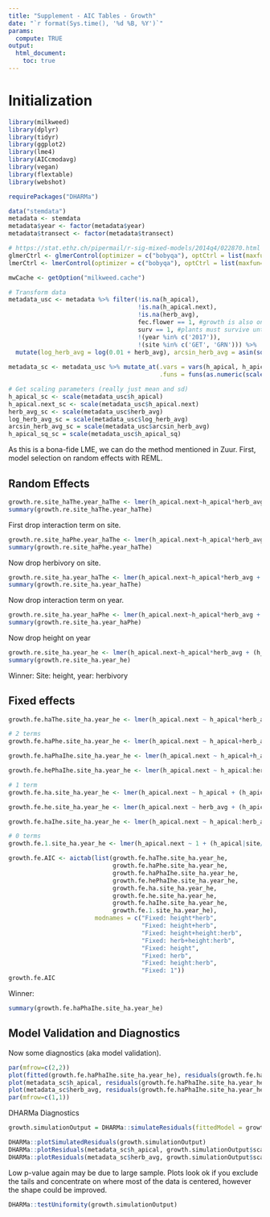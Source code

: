 ```yaml
---
title: "Supplement - AIC Tables - Growth"
date: "`r format(Sys.time(), '%d %B, %Y')`"
params:
  compute: TRUE
output: 
  html_document:
    toc: true
---
```

<!-- Explore caching options (cache.path=mwCache, cache=params$compute) -->

# Initialization

```r
library(milkweed)
library(dplyr)
library(tidyr)
library(ggplot2)
library(lme4)
library(AICcmodavg)
library(vegan)
library(flextable)
library(webshot)

requirePackages("DHARMa")

data("stemdata")
metadata <- stemdata
metadata$year <- factor(metadata$year)
metadata$transect <- factor(metadata$transect)

# https://stat.ethz.ch/pipermail/r-sig-mixed-models/2014q4/022870.html
glmerCtrl <- glmerControl(optimizer = c("bobyqa"), optCtrl = list(maxfun=50000))
lmerCtrl <- lmerControl(optimizer = c("bobyqa"), optCtrl = list(maxfun=50000))

mwCache <- getOption("milkweed.cache")
```

```r
# Transform data
metadata_usc <- metadata %>% filter(!is.na(h_apical),
                                    !is.na(h_apical.next),
                                    !is.na(herb_avg),
                                    fec.flower == 1, #growth is also only used in the sexual pathway
                                    surv == 1, #plants must survive until september to reproduce in our model
                                    !(year %in% c('2017')),
                                    !(site %in% c('GET', 'GRN'))) %>%   
  mutate(log_herb_avg = log(0.01 + herb_avg), arcsin_herb_avg = asin(sqrt(herb_avg/6)), h_apical_sq = h_apical*h_apical)
                                        
metadata_sc <- metadata_usc %>% mutate_at(.vars = vars(h_apical, h_apical.next, herb_avg, log_herb_avg, arcsin_herb_avg, h_apical_sq),
                                          .funs = funs(as.numeric(scale(.))))

# Get scaling parameters (really just mean and sd)
h_apical_sc <- scale(metadata_usc$h_apical)
h_apical.next_sc <- scale(metadata_usc$h_apical.next)
herb_avg_sc <- scale(metadata_usc$herb_avg)
log_herb_avg_sc = scale(metadata_usc$log_herb_avg)
arcsin_herb_avg_sc = scale(metadata_usc$arcsin_herb_avg)
h_apical_sq_sc = scale(metadata_usc$h_apical_sq)
```

As this is a bona-fide LME, we can do the method mentioned in Zuur.  First, model selection on random effects with REML.

## Random Effects

```r
growth.re.site_haThe.year_haThe <- lmer(h_apical.next~h_apical*herb_avg + (h_apical*herb_avg|site/transect)+(h_apical*herb_avg|year), data=metadata_sc, REML=T, control=lmerCtrl)
summary(growth.re.site_haThe.year_haThe)
```

First drop interaction term on site.
```r
growth.re.site_haPhe.year_haThe <- lmer(h_apical.next~h_apical*herb_avg + (h_apical+herb_avg|site/transect)+(h_apical*herb_avg|year),data=metadata_sc, REML=T, control=lmerCtrl)
summary(growth.re.site_haPhe.year_haThe)
```

Now drop herbivory on site.
```r
growth.re.site_ha.year_haThe <- lmer(h_apical.next~h_apical*herb_avg + (h_apical|site/transect)+(h_apical*herb_avg|year),data=metadata_sc, REML=T, control=lmerCtrl)
summary(growth.re.site_ha.year_haThe)
```

Now drop interaction term on year.
```r
growth.re.site_ha.year_haPhe <- lmer(h_apical.next~h_apical*herb_avg + (h_apical|site/transect)+(h_apical+herb_avg|year),data=metadata_sc, REML=T, control=lmerCtrl)
summary(growth.re.site_ha.year_haPhe)
```

Now drop height on year

```r
growth.re.site_ha.year_he <- lmer(h_apical.next~h_apical*herb_avg + (h_apical|site/transect)+(herb_avg|year),data=metadata_sc, REML=T, control=lmerCtrl)
summary(growth.re.site_ha.year_he)
```

Winner:
Site: height, year: herbivory

## Fixed effects

```r
growth.fe.haThe.site_ha.year_he <- lmer(h_apical.next ~ h_apical*herb_avg + (h_apical|site/transect)+(herb_avg|year), data=metadata_sc, REML=F, control=lmerCtrl)

# 2 terms
growth.fe.haPhe.site_ha.year_he <- lmer(h_apical.next ~ h_apical+herb_avg + (h_apical|site/transect)+(herb_avg|year), data=metadata_sc, REML=F, control=lmerCtrl)

growth.fe.haPhaIhe.site_ha.year_he <- lmer(h_apical.next ~ h_apical+h_apical:herb_avg + (h_apical|site/transect)+(herb_avg|year), data=metadata_sc, REML=F, control=lmerCtrl)

growth.fe.hePhaIhe.site_ha.year_he <- lmer(h_apical.next ~ h_apical:herb_avg + herb_avg + (h_apical|site/transect)+(herb_avg|year), data=metadata_sc, REML=F, control=lmerCtrl)

# 1 term
growth.fe.ha.site_ha.year_he <- lmer(h_apical.next ~ h_apical + (h_apical|site/transect)+(herb_avg|year), data=metadata_sc, REML=F, control=lmerCtrl)

growth.fe.he.site_ha.year_he <- lmer(h_apical.next ~ herb_avg + (h_apical|site/transect)+(herb_avg|year), data=metadata_sc, REML=F, control=lmerCtrl)

growth.fe.haIhe.site_ha.year_he <- lmer(h_apical.next ~ h_apical:herb_avg + (h_apical|site/transect)+(herb_avg|year), data=metadata_sc, REML=F, control=lmerCtrl)

# 0 terms
growth.fe.1.site_ha.year_he <- lmer(h_apical.next ~ 1 + (h_apical|site/transect)+(herb_avg|year), data=metadata_sc, REML=F, control=lmerCtrl)

```

```r
growth.fe.AIC <- aictab(list(growth.fe.haThe.site_ha.year_he,
                             growth.fe.haPhe.site_ha.year_he,
                             growth.fe.haPhaIhe.site_ha.year_he,
                             growth.fe.hePhaIhe.site_ha.year_he,
                             growth.fe.ha.site_ha.year_he,
                             growth.fe.he.site_ha.year_he,
                             growth.fe.haIhe.site_ha.year_he,
                             growth.fe.1.site_ha.year_he),
                        modnames = c("Fixed: height*herb",
                                     "Fixed: height+herb",
                                     "Fixed: height+height:herb",
                                     "Fixed: herb+height:herb",
                                     "Fixed: height",
                                     "Fixed: herb",
                                     "Fixed: height:herb",
                                     "Fixed: 1"))
growth.fe.AIC
```

Winner:
```r
summary(growth.fe.haPhaIhe.site_ha.year_he)
```

## Model Validation and Diagnostics
Now some diagnostics (aka model validation).
```r
par(mfrow=c(2,2))
plot(fitted(growth.fe.haPhaIhe.site_ha.year_he), residuals(growth.fe.haPhaIhe.site_ha.year_he, "deviance"), xlab="Fitted values", ylab="Deviance residuals")
plot(metadata_sc$h_apical, residuals(growth.fe.haPhaIhe.site_ha.year_he, "deviance"), xlab="Apical height", ylab="Deviance residuals")
plot(metadata_sc$herb_avg, residuals(growth.fe.haPhaIhe.site_ha.year_he, "deviance"), xlab="Herbivory average", ylab="Deviance residuals")
par(mfrow=c(1,1))
```

DHARMa Diagnostics
```r
growth.simulationOutput = DHARMa::simulateResiduals(fittedModel = growth.fe.haPhaIhe.site_ha.year_he, n=1000)
```

```r
DHARMa::plotSimulatedResiduals(growth.simulationOutput)
DHARMa::plotResiduals(metadata_sc$h_apical, growth.simulationOutput$scaledResiduals)
DHARMa::plotResiduals(metadata_sc$herb_avg, growth.simulationOutput$scaledResiduals)
```

Low p-value again may be due to large sample. Plots look ok if you exclude the tails and concentrate on where most of the data is centered, however the shape could be improved.
```r
DHARMa::testUniformity(growth.simulationOutput)
```
